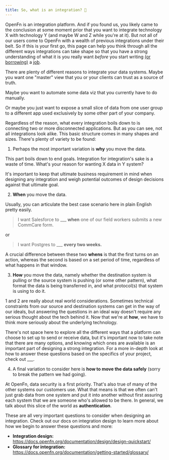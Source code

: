 ```yaml
---
title: So, what is an integration? 🤔
---
```



OpenFn is an integration platform. And if you found us, you likely came to the
conclusion at some moment prior that you want to integrate technology X with
technology Y (and maybe W and Z while you're at it). But not all of our users
come to OpenFn with a wealth of previous integrations under their belt. So if
this is your first go, this page can help you think through
all the different ways integrations can take shape so that you have a strong
understanding of what it is you really want _before_ you start writing
[(or borrowing)](https://docs.openfn.org/library) a [job](/documentation/jobs/job-design-intro/).

There are plenty of different reasons to integrate your data systems. Maybe you
want one "master" view that you or your clients can trust as a source of truth.

<div>
  <Graph_Master_View />
</div>

Maybe you want to automate some data viz that you currently have to do manually.

<div>
  <Graph_Data_Viz_Flow />
</div>

Or maybe you just want to expose a small slice of data from one user group to a
different app used exclusively by some other part of your company.

Regardless of the reason, what every integration boils down to is connecting two
or more disconnected applications. But as you can see, not all integrations look
alike. This basic structure comes in many shapes and sizes. There's plenty of
variety to be found:

1. Perhaps the most important variation is **why** you move the data.

This part boils down to end goals. Integration for integration's sake is a waste
of time. What's your reason for wanting X data in Y system?

It's important to keep that ultimate business requirement in mind when designing
any integration and weigh potential outcomes of design decisions against that
ultimate goal.

2. **When** you move the data.

Usually, you can articulate the best case scenario here in plain English pretty
easily.

> I want Salesforce to \_\_\_ **when** one of our field workers submits a new
> CommCare form.

<div>
  <Graph_CommCaretoSF />
</div>

or

> I want Postgres to \_\_\_ **every two weeks.**

A crucial difference between these two **whens** is that the first turns on an
action, whereas the second is based on a set period of time, regardless of what
happens in that window.

3. **How** you move the data, namely whether the destination system is pulling
   or the source system is pushing (or some other pattern), what format the data
   is being transferred in, and what protocol(s) that system is using to do it.

1 and 2 are really about real world considerations. Sometimes technical
constraints from our source and destination systems can get in the way of our
ideals, but answering the questions in an ideal way doesn't require any serious
thought about the tech behind it. Now that we're at **how**, we have to think
more seriously about the underlying technology.

There's not space here to explore all the different ways that a platform can
choose to set up to send or receive data, but it's important now to take note
that there are many options, and knowing which ones are available is an
important part of designing a strong integration. For a more in-depth look at
how to answer these questions based on the specifics of your project, check out
\_\_\_.

4. A final variation to consider here is **how to move the data safely** (sorry
   to break the pattern we had going).

At OpenFn, data security is a first priority. That's also true of many of the
other systems our customers use. What that means is that we often can't just
grab data from one system and put it into another without first assuring each
system that we are someone who's allowed to be there. In general, we talk about
this slice of the world as **authentication**.

These are all very important questions to consider when designing an integration. 
Check out our docs on integration design to learn more about how we begin to answer these questions and more:
- **Integration design:** https://docs.openfn.org/documentation/design/design-quickstart/  
- **Glossary for integration:** https://docs.openfn.org/documentation/getting-started/glossary/  